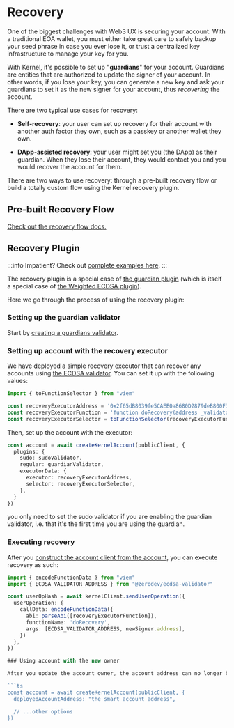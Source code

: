 # Recovery

One of the biggest challenges with Web3 UX is securing your account.  With a traditional EOA wallet, you must either take great care to safely backup your seed phrase in case you ever lose it, or trust a centralized key infrastructure to manage your key for you. 

With Kernel, it's possible to set up "**guardians**" for your account.  Guardians are entities that are authorized to update the signer of your account.  In other words, if you lose your key, you can generate a new key and ask your guardians to set it as the new signer for your account, thus *recovering* the account.

There are two typical use cases for recovery:

- **Self-recovery**: your user can set up recovery for their account with another auth factor they own, such as a passkey or another wallet they own.

- **DApp-assisted recovery**: your user might set you (the DApp) as their guardian.  When they lose their account, they would contact you and you would recover the account for them.

There are two ways to use recovery: through a pre-built recovery flow or build a totally custom flow using the Kernel recovery plugin.

## Pre-built Recovery Flow

[Check out the recovery flow docs.](/recovery-flow/intro)

## Recovery Plugin 

:::info
Impatient?  Check out [complete examples here](https://github.com/zerodevapp/zerodev-examples/tree/main/guardians/recovery.ts).
:::

The recovery plugin is a special case of [the guardian plugin](/sdk/plugins/guardians) (which is itself a special case of [the Weighted ECDSA plugin](/sdk/plugins/weighted-ecdsa)).

Here we go through the process of using the recovery plugin:

### Setting up the guardian validator

Start by [creating a guardians validator](/sdk/plugins/recovery).

### Setting up account with the recovery executor

We have deployed a simple recovery executor that can recover any accounts using [the ECDSA validator](/sdk/plugins/ecdsa).  You can set it up with the following values:

```ts
import { toFunctionSelector } from "viem"

const recoveryExecutorAddress = '0x2f65dB8039fe5CAEE0a8680D2879deB800F31Ae1'
const recoveryExecutorFunction = 'function doRecovery(address _validator, bytes calldata _data)'
const recoveryExecutorSelector = toFunctionSelector(recoveryExecutorFunction)
```

Then, set up the account with the executor:

```ts
const account = await createKernelAccount(publicClient, {
  plugins: {
    sudo: sudoValidator,
    regular: guardianValidator,
    executorData: {
      executor: recoveryExecutorAddress,
      selector: recoveryExecutorSelector,
    },
  }
})
```

you only need to set the sudo validator if you are enabling the guardian validator, i.e. that it's the first time you are using the guardian.

### Executing recovery

After you [construct the account client from the account](/sdk/core-api/create-account#create-an-account-client), you can execute recovery as such:

```ts
import { encodeFunctionData } from "viem"
import { ECDSA_VALIDATOR_ADDRESS } from "@zerodev/ecdsa-validator"

const userOpHash = await kernelClient.sendUserOperation({
  userOperation: {
    callData: encodeFunctionData({
      abi: parseAbi([recoveryExecutorFunction]),
      functionName: 'doRecovery',
      args: [ECDSA_VALIDATOR_ADDRESS, newSigner.address],
    })
  },
})

### Using account with the new owner

After you update the account owner, the account address can no longer by computed from the new owner.  Therefore, you should use the `deployedAccountAddress` option to manually set the account address when you [create the account object](/sdk/core-api/create-account#create-a-kernel-account).  For example:

```ts
const account = await createKernelAccount(publicClient, {
  deployedAccountAddress: "the smart account address",

  // ...other options
})
```
